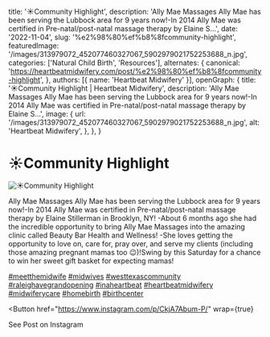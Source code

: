   title: '☀️Community Highlight',
  description: 'Ally Mae Massages Ally Mae has been serving the Lubbock area for 9 years now!-In 2014 Ally Mae was certified in Pre-natal/post-natal massage therapy by Elaine S...',
  date: '2022-11-04',
  slug: '%e2%98%80%ef%b8%8fcommunity-highlight',
  featuredImage: '/images/313979072_452077460327067_5902979021752253688_n.jpg',
  categories: ['Natural Child Birth', 'Resources'],
  alternates: {
    canonical: 'https://heartbeatmidwifery.com/post/%e2%98%80%ef%b8%8fcommunity-highlight',
  },
  authors: [{ name: 'Heartbeat Midwifery' }],
  openGraph: {
    title: '☀️Community Highlight | Heartbeat Midwifery',
    description: 'Ally Mae Massages Ally Mae has been serving the Lubbock area for 9 years now!-In 2014 Ally Mae was certified in Pre-natal/post-natal massage therapy by Elaine S...',
    image: {
      url: '/images/313979072_452077460327067_5902979021752253688_n.jpg',
      alt: 'Heartbeat Midwifery',
    },
  },
}


# ☀️Community Highlight

<Image
  src="/images/313979072_452077460327067_5902979021752253688_n.jpg"
  size="large"
  wrap={true}
  alt="☀️Community Highlight"
/>

Ally Mae Massages Ally Mae has been serving the Lubbock area for 9 years now!-In 2014 Ally Mae was certified in Pre-natal/post-natal massage therapy by Elaine Stillerman in Brooklyn, NY! -About 6 months ago she had the incredible opportunity to bring Ally Mae Massages into the amazing clinic called Beauty Bar Health and Wellness! -She loves getting the opportunity to love on, care for, pray over, and serve my clients (including those amazing pregnant mamas too 😉)!Swing by this Saturday for a chance to win her sweet gift basket for expecting mamas!

[#meetthemidwife](https://www.instagram.com/explore/tags/meetthemidwife/) [#midwives](https://www.instagram.com/explore/tags/midwives/) [#westtexascommunity](https://www.instagram.com/explore/tags/westtexascommunity/) [#raleighavegrandopening](https://www.instagram.com/explore/tags/raleighavegrandopening/) [#inaheartbeat](https://www.instagram.com/explore/tags/inaheartbeat/) [#heartbeatmidwifery](https://www.instagram.com/explore/tags/heartbeatmidwifery/) [#midwiferycare](https://www.instagram.com/explore/tags/midwiferycare/) [#homebirth](https://www.instagram.com/explore/tags/homebirth/) [#birthcenter](https://www.instagram.com/explore/tags/birthcenter/)

<Button
  href="https://www.instagram.com/p/CkjA7Abum-P/"
  wrap={true}
>
  See Post on Instagram
</Button>
